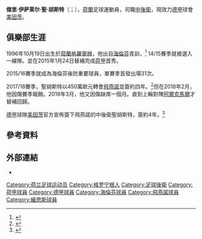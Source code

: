{{short description|荷兰足球运动员}}
{{noteTA
|G1=Football
|G2=德甲
|G3=UEFA
|1=zh-hans:朱斯特;zh-hk:祖斯迪;zh-tw:胡斯特;
|2=zh-hans:耶雷米亚;zh-hant:傑里;
}}
{{Infobox football biography
| name                = 傑里·聖·胡斯特<br>''Jeremiah St. Juste''
| image               = 2020-09-20 Fußball, Männer, 1. Bundesliga, RB Leipzig - 1. FSV Mainz 05 1DX 1433 b by Stepro.jpg
| fullname            = Jeremiah Israël St. Juste<ref name="hard gras">{{cite magazine |editor1-last=Spaan |editor1-first=Henk |editor2-last=Borst |editor2-first=Hugo |editor3-last=van Nieuwkerk |editor3-first=Matthijs |url=https://books.google.com/books?id=a3-aCwAAQBAJ&q=Jeremiah+Isra%C3%ABl+St.+Juste&pg=PT49 |magazine=Hard Gras |language=nl |publisher=Ambo/Anthos B.V. |publication-date=24 February 2016 |issue=106, February 2016 |isbn=9026334796 |access-date=2020-10-20 |title=存档副本 |archive-date=2021-04-12 |archive-url=https://web.archive.org/web/20210412000215/https://books.google.com/books?id=a3-aCwAAQBAJ&q=Jeremiah+Isra%C3%ABl+St.+Juste&pg=PT49 }}</ref>
| birth_date          = {{birth date and age|1996|10|19}}
| birth_place         = {{NED}}[[格羅寧根|格羅寧根]]
| height              = 1.86 m
| position            = [[中後衛|中後衛]]
| currentclub         = [[美因茨05足球俱樂部|美因茨]]
| clubnumber          = 4
| youthyears1         = 
| youthclubs1         = SV馬勒姆
| youthyears2         = 2007–2015
| youthclubs2         = [[海倫芬體育俱樂部|海倫芬]]
| years1 = 2015–2017 
| clubs1 = [[海倫芬體育俱樂部|海倫芬]]
| caps1 = 64 
| goals1 = 3 
| years2 = 2017–2019 
| clubs2 = [[飛燕諾|飛燕諾]]
| caps2 = 38 
| goals2 = 5 
| years3 = 2019– 
| clubs3 = [[美因茨05足球俱樂部|美因茨]]
| caps3 = 48 
| goals3 = 2 
| nationalyears1      = 2013
| nationalteam1       = {{le|荷兰18岁以下国家足球队|Netherlands national under-18 football team|荷蘭U-18}}
| nationalcaps1       = 3
| nationalgoals1      = 0
| nationalyears2      = 2014
| nationalteam2       = {{le|荷兰19岁以下国家足球队|Netherlands national under-19 football team|荷蘭U-19}}
| nationalcaps2       = 2
| nationalgoals2      = 0
| nationalyears3 = 2015–2016
| nationalteam3 = {{le|荷兰20岁以下国家足球队|Netherlands national under-20 football team|荷蘭U-20}}
| nationalcaps3 = 3
| nationalgoals3 = 0
| nationalyears4 = 2016–2018
| nationalteam4 = [[荷蘭21歲以下國家足球隊|荷蘭U-21]]
| nationalcaps4 = 9
| nationalgoals4 = 1
| club-update         = 2021年3月17日
| nationalteam-update = 2017年11月21日
}}

'''傑里·伊萨莱尔·聖·胡斯特'''（{{lang-nl|Jeremiah Israël St. Juste}}；{{bd|1996年|10月19日|}}），[[荷蘭|荷蘭]]足球運動員，司職[[中後衛|中後衛]]，現效力[[德甲|德甲]]球會[[美因茨05足球俱樂部|美因茨]]。

==俱樂部生涯==
1996年10月19日出生於[[荷蘭|荷蘭]][[格羅寧根|格羅寧根]]，他出自[[海倫芬足球俱樂部|海倫芬]]青訓，<ref>{{cite web|url=http://www.sc-heerenveen.nl/nieuws/contract-jeugdinternational-jerry-st-juste/10|title=Contract jeugdinternational Jerry St. Juste|trans-title=Jerry St. Juste Youth International Contract|date=2014-03-07|access-date=2015-03-23|language=nl|website=Sc-heerenveen.nl|publisher=[[海伦芬体育俱乐部|海伦芬]]官网|archive-date=2016-03-03|archive-url=https://web.archive.org/web/20160303230644/http://www.sc-heerenveen.nl/nieuws/contract-jeugdinternational-jerry-st-juste/10}}</ref> 14/15賽季就被選入一線隊。並在2015年1月24日替補完成[[荷甲|荷甲]]首秀。

2015/16賽季就成為海倫芬後防重要球員，單賽季首發出場31次。

2017/18賽季，聖胡斯特以450萬歐元轉會[[飛燕諾|飛燕諾]]並簽約四年。<ref>{{cite web|url=https://www.feyenoord.nl/nieuws/nieuwsoverzicht/feyenoord-slaat-defensieve-dubbelslag|title=Feyenoord slaat defensieve dubbelslag|website=Feyenoord.nl|access-date=2017-07-18|publisher=Feyenoord|archive-date=2021-04-12|archive-url=https://web.archive.org/web/20210412003853/https://www.feyenoord.nl/nieuws/nieuwsoverzicht/feyenoord-slaat-defensieve-dubbelslag}}</ref>但在2018年2月，他因傷賽季報銷。2019年3月，他又因傷缺席一個月。直到上輪對陣[[AZ_(足球會)|阿爾克馬爾]]才替補回歸。

[[德甲|德甲]]球隊[[美因茨05足球俱樂部|美因茨]]官方宣佈簽下飛燕諾的中後衛聖胡斯特，簽約4年。<ref>{{cite web|url=https://www.feyenoord.nl/nieuws/nieuwsoverzicht/st-juste-op-weg-naar-fsv-mainz---070819|title=St. Juste van Feyenoord naar FSV Mainz|website=Feyenoord.nl|access-date=2019-08-07|publisher=Feyenoord|archive-date=2019-09-25|archive-url=https://web.archive.org/web/20190925103049/https://www.feyenoord.nl/nieuws/nieuwsoverzicht/st-juste-op-weg-naar-fsv-mainz---070819}}</ref>

==參考資料==
{{reflist}}

==外部連結==
* {{WorldFootball.net|jerry-st-juste}}

{{缅恩斯球员名单}}

{{DEFAULTSORT:St. Juste, Jerry}}
[[Category:荷兰足球运动员|Category:荷兰足球运动员]]
[[Category:格罗宁根人|Category:格罗宁根人]]
[[Category:足球後衛|Category:足球後衛]]
[[Category:荷甲球員|Category:荷甲球員]]
[[Category:德甲球員|Category:德甲球員]]
[[Category:海倫芬球員|Category:海倫芬球員]]
[[Category:飛燕諾球員|Category:飛燕諾球員]]
[[Category:緬恩斯球員|Category:緬恩斯球員]]